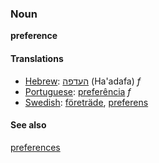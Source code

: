===Noun===
'''preference'''


====Translations====
*[[Hebrew]]: [[העדפה]] (Ha'adafa) ''f''
*[[Portuguese]]: [[preferência]] ''f''
*[[Swedish]]: [[företräde]], [[preferens]]

====See also====
[[preferences]]